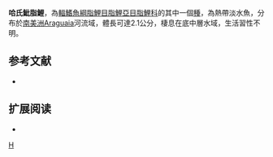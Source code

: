 {{Speciesbox 
| taxon = Hyphessobrycon haraldschultzi
| status = NE
| status_system = IUCN3.1
| authority =  [[Travassos|Travassos]], 1960
| synonyms = *''Hemigrammus haraldschultzi''<br /><small>Travassos, 1960</small>
}}
'''哈氏魮脂鯉'''，為[[輻鰭魚綱|輻鰭魚綱]][[脂鯉目|脂鯉目]][[脂鯉亞目|脂鯉亞目]][[脂鯉科|脂鯉科]]的其中一個[[種|種]]，為熱帶淡水魚，分布於[[南美洲|南美洲]]Araguaia河流域，體長可達2.1公分，棲息在底中層水域，生活習性不明。

==参考文献==
{{refbegin}}
*{{FishBase_species|genus=Hyphessobrycon|species=haraldschultzi |year=2013|month=12}}
{{refend}}

== 扩展阅读 ==
{{refbegin}}
*{{wikispecies-inline|Hyphessobrycon haraldschultzi |哈氏魮脂鯉}}
{{refend}}
{{Taxonbar|from=Q5593930}}

[[Category:魮脂鯉屬|H]]


{{魚類小作品}}
